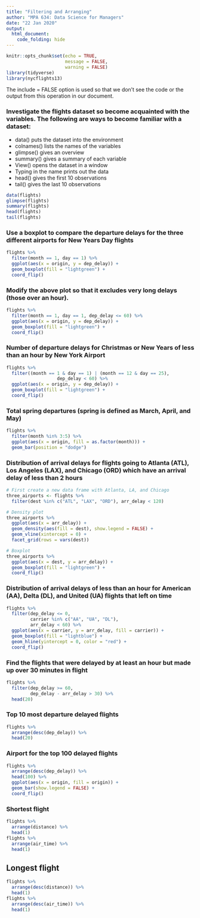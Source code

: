 ```yaml
---
title: "Filtering and Arranging"
author: "MPA 634: Data Science for Managers"
date: "22 Jan 2020"
output:
  html_document:
    code_folding: hide
---
```


```r
knitr::opts_chunk$set(echo = TRUE,
                      message = FALSE,
                      warning = FALSE)
library(tidyverse)
library(nycflights13)
```

The include = FALSE option is used so that we don't see the code or the output from this operation in our document.


### Investigate the flights dataset so become acquainted with the variables. The following are ways to become familiar with a dataset:
*  data() puts the dataset into the environment
*  colnames() lists the names of the variables
*  glimpse() gives an overview
*  summary() gives a summary of each variable
*  View() opens the dataset in a window
*  Typing in the name prints out the data
*  head() gives the first 10 observations
*  tail() gives the last 10 observations

```r
data(flights)
glimpse(flights)
summary(flights)
head(flights)
tail(flights)
```  

### Use a boxplot to compare the departure delays for the three different airports for New Years Day flights 

```r
flights %>%
  filter(month == 1, day == 1) %>%
  ggplot(aes(x = origin, y = dep_delay)) +
  geom_boxplot(fill = "lightgreen") +
  coord_flip()
```  

### Modify the above plot so that it excludes very long delays (those over an hour).  

```r
flights %>%
  filter(month == 1, day == 1, dep_delay <= 60) %>%
  ggplot(aes(x = origin, y = dep_delay)) +
  geom_boxplot(fill = "lightgreen") +
  coord_flip()
```  

### Number of departure delays for Christmas or New Years of less than an hour by New York Airport  

```r
flights %>%
  filter((month == 1 & day == 1) | (month == 12 & day == 25),
                   dep_delay < 60) %>%
  ggplot(aes(x = origin, y = dep_delay)) +
  geom_boxplot(fill = "lightgreen") +
  coord_flip()
```  

### Total spring departures (spring is defined as March, April, and May)

```r
flights %>%
  filter(month %in% 3:5) %>%
  ggplot(aes(x = origin, fill = as.factor(month))) +
  geom_bar(position = "dodge")
```  

### Distribution of arrival delays for flights going to Atlanta (ATL), Los Angeles (LAX), and Chicago (ORD) which have an arrival delay of less than 2 hours 

```r
# First create a new data frame with Atlanta, LA, and Chicago
three_airports <- flights %>%
  filter(dest %in% c("ATL", "LAX", "ORD"), arr_delay < 120)

# Density plot
three_airports %>%
  ggplot(aes(x = arr_delay)) +
  geom_density(aes(fill = dest), show.legend = FALSE) +
  geom_vline(xintercept = 0) +
  facet_grid(rows = vars(dest))

# Boxplot
three_airports %>%
  ggplot(aes(x = dest, y = arr_delay)) +
  geom_boxplot(fill = "lightgreen") +
  coord_flip()
```  

### Distribution of arrival delays of less than an hour for American (AA), Delta (DL), and United (UA) flights that left on time

```r
flights %>%
  filter(dep_delay <= 0,
         carrier %in% c("AA", "UA", "DL"),
         arr_delay < 60) %>%
  ggplot(aes(x = carrier, y = arr_delay, fill = carrier)) +
  geom_boxplot(fill = "lightblue") +
  geom_hline(yintercept = 0, color = "red") +
  coord_flip()
```  

### Find the flights that were delayed by at least an hour but made up over 30 minutes in flight

```r
flights %>%
  filter(dep_delay >= 60,
         dep_delay - arr_delay > 30) %>%
  head(20)
```  

### Top 10 most departure delayed flights

```r
flights %>%
  arrange(desc(dep_delay)) %>%
  head(20)
```  

### Airport for the top 100 delayed flights

```r
flights %>%
  arrange(desc(dep_delay)) %>%
  head(100) %>%
  ggplot(aes(x = origin, fill = origin)) +
  geom_bar(show.legend = FALSE) + 
  coord_flip()
```  

### Shortest  flight

```r
flights %>%
  arrange(distance) %>%
  head(1)
flights %>% 
  arrange(air_time) %>% 
  head(1)
```  

## Longest flight

```r
flights %>%
  arrange(desc(distance)) %>%
  head(1)
flights %>% 
  arrange(desc(air_time)) %>% 
  head(1)
```  